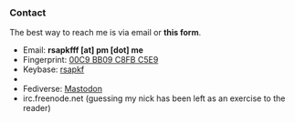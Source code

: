 
<Head title="Contact" />

### Contact

The best way to reach me is via email or __<Link to="/form">this form</Link>__.

- Email: __rsapkfff [at] pm [dot] me__
- Fingerprint: [00C9 BB09 C8FB C5E9](https://keybase.io/rsapkf)
- Keybase: [rsapkf](https://keybase.io/rsapkf)
- [ matrix ]: [@rowreduction:matrix.org](https://matrix.to/#/@rowreduction:matrix.org)
- Fediverse: [Mastodon](https://mastodon.social/@rsapkf)
- irc.freenode.net (guessing my nick has been left as an exercise to the reader)